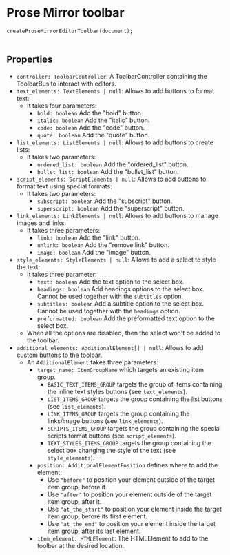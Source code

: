 
<Meta of={ToolbarStories}/>

# Prose Mirror toolbar

<code>createProseMirrorEditorToolbar(document);</code><br/><br/>

## Properties
- <code>controller: ToolbarController</code>: A ToolbarController containing the ToolbarBus to interact with editors.
- <code>text_elements: TextElements | null</code>: Allows to add buttons to format text:
    - It takes four parameters:
        - <code>bold: boolean</code> Add the "bold" button.
        - <code>italic: boolean</code> Add the "italic" button.
        - <code>code: boolean</code> Add the "code" button.
        - <code>quote: boolean</code> Add the "quote" button.
- <code>list_elements: ListElements | null</code>: Allows to add buttons to create lists:
    - It takes two parameters:
        - <code>ordered_list: boolean</code> Add the "ordered_list" button.
        - <code>bullet_list: boolean</code> Add the "bullet_list" button.
- <code>script_elements: ScriptElements | null</code>: Allows to add buttons to format text using special formats:
    - It takes two parameters:
        - <code>subscript: boolean</code> Add the "subscript" button.
        - <code>superscript: boolean</code> Add the "superscript" button.
- <code>link_elements: LinkElements | null</code>: Allows to add buttons to manage images and links:
    - It takes three parameters:
        - <code>link: boolean</code> Add the "link" button.
        - <code>unlink: boolean</code> Add the "remove link" button.
        - <code>image: boolean</code> Add the "image" button.
- <code>style_elements: StyleElements | null</code>: Allows to add a select to style the text:
    - It takes three parameter:
        - <code>text: boolean</code> Add the text option to the select box.
        - <code>headings: boolean</code> Add headings options to the select box. Cannot be used together with the <code>subtitles</code> option.
        - <code>subtitles: boolean</code> Add a subtitle option to the select box. Cannot be used together with the <code>headings</code> option.
        - <code>preformatted: boolean</code> Add the preformatted text option to the select box.
    - When all the options are disabled, then the select won't be added to the toolbar.
- <code>additional_elements: AdditionalElement[] | null</code>: Allows to add custom buttons to the toolbar.
    - An <code>AdditionalElement</code> takes three parameters:
        - <code>target_name: ItemGroupName</code> which targets an existing item group.
            - <code>BASIC_TEXT_ITEMS_GROUP</code> targets the group of items containing the inline text styles buttons (see <code>text_elements</code>).
            - <code>LIST_ITEMS_GROUP</code> targets the group containing the list buttons (see <code>list_elements</code>).
            - <code>LINK_ITEMS_GROUP</code> targets the group containing the links/image buttons (see <code>link_elements</code>).
            - <code>SCRIPTS_ITEMS_GROUP</code> targets the group containing the special scripts format buttons (see <code>script_elements</code>).
            - <code>TEXT_STYLES_ITEMS_GROUP</code> targets the group containing the select box changing the style of the text (see <code>style_elements</code>).
        - <code>position: AdditionalElementPosition</code> defines where to add the element:
            - Use <code>"before"</code> to position your element outside of the target item group, before it.
            - Use <code>"after"</code> to position your element outside of the target item group, after it.
            - Use <code>"at_the_start"</code> to position your element inside the target item group, before its first element.
            - Use <code>"at_the_end"</code> to position your element inside the target item group, after its last element.
        - <code>item_element: HTMLElement</code>: The HTMLElement to add to the toolbar at the desired location.

<Canvas withToolbar={true} of={ToolbarStories.ProseMirrorEditorToolbar}></Canvas>

<Controls></Controls>
